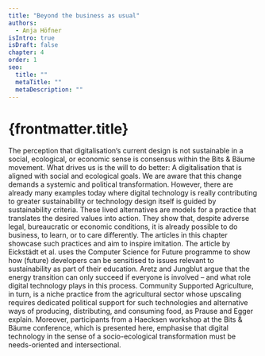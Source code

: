 ```yaml
---
title: "Beyond the business as usual"
authors:
  - Anja Höfner
isIntro: true
isDraft: false
chapter: 4
order: 1
seo:
  title: ""
  metaTitle: ""
  metaDescription: ""
---
```



# {frontmatter.title}

The perception that digitalisation‘s current design is not sustainable in a social, ecological, or economic sense is consensus within the Bits & Bäume movement. What drives us is the will to do better: A digitalisation that is aligned with social and ecological goals. We are aware that this change demands a systemic and political transformation. However, there are already many examples today where digital technology is really contributing to greater sustainability or technology design itself is guided by sustainability criteria. These lived alternatives are models for a practice that translates the desired values into action. They show that, despite adverse legal, bureaucratic or economic conditions, it is already possible to do business, to learn, or to care differently. The articles in this chapter showcase such practices and aim to inspire imitation. The article by Eickstädt et al. uses the Computer Science for Future programme to show how (future) developers can be sensitised to issues relevant to sustainability as part of their education. Aretz and Jungblut argue that the energy transition can only succeed if everyone is involved – and what role digital technology plays in this process. Community Supported Agriculture, in turn, is a niche practice from the agricultural sector whose upscaling requires dedicated political support for such technologies and alternative ways of producing, distributing, and consuming food, as Prause and Egger explain. Moreover, participants from a Haecksen workshop at the Bits & Bäume conference, which is presented here, emphasise that digital technology in the sense of a socio-ecological transformation must be needs-oriented and intersectional.

<Author authors={frontmatter.authors} showSimple={true} />
